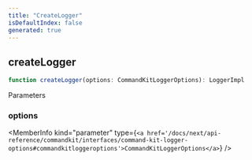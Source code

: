 ```yaml
---
title: "CreateLogger"
isDefaultIndex: false
generated: true
---
```



<!-- This file was generated from the CommandKit source. Do not modify. Instead, re-run the "docgen" script -->


## createLogger

<GenerationInfo sourceFile="packages/commandkit/src/logger/Logger.ts" sourceLine="15" packageName="commandkit" />



```ts title="Signature"
function createLogger(options: CommandKitLoggerOptions): LoggerImpl
```
Parameters

### options

<MemberInfo kind="parameter" type={`<a href='/docs/next/api-reference/commandkit/interfaces/command-kit-logger-options#commandkitloggeroptions'>CommandKitLoggerOptions</a>`} />

